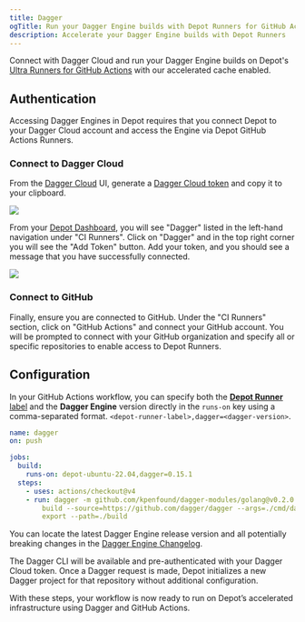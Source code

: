 ```yaml
---
title: Dagger
ogTitle: Run your Dagger Engine builds with Depot Runners for GitHub Actions.
description: Accelerate your Dagger Engine builds with Depot Runners
---
```


Connect with Dagger Cloud and run your Dagger Engine builds on Depot's [Ultra Runners for GitHub Actions](/products/github-actions) with our accelerated cache enabled.

## Authentication

Accessing Dagger Engines in Depot requires that you connect Depot to your Dagger Cloud account and access the Engine via Depot GitHub Actions Runners.

### Connect to Dagger Cloud

From the [Dagger Cloud](https://dagger.cloud/) UI, generate a [Dagger Cloud token](https://docs.dagger.io/configuration/cloud) and copy it to your clipboard.

<img class="mx-auto h-auto max-w-[500px]" src="/images/integrations/dagger-cloud-token-setup.webp" />

From your [Depot Dashboard](/orgs), you will see "Dagger" listed in the left-hand navigation under "CI Runners". Click on "Dagger" and in the top right corner you will see the "Add Token" button. Add your token, and you should see a message that you have successfully connected.

<img class="mx-auto" src="/images/integrations/connect-to-dagger-cloud.webp" />

### Connect to GitHub

Finally, ensure you are connected to GitHub. Under the "CI Runners" section, click on "GitHub Actions" and connect your GitHub account. You will be prompted to connect with your GitHub organization and specify all or specific repositories to enable access to Depot Runners.

## Configuration

In your GitHub Actions workflow, you can specify both the [**Depot Runner** label](/docs/github-actions/runner-types) and the **Dagger Engine** version directly in the `runs-on` key using a comma-separated format. `<depot-runner-label>,dagger=<dagger-version>`.

```yaml {6}
name: dagger
on: push

jobs:
  build:
    runs-on: depot-ubuntu-22.04,dagger=0.15.1
  steps:
    - uses: actions/checkout@v4
    - run: dagger -m github.com/kpenfound/dagger-modules/golang@v0.2.0 call \
        build --source=https://github.com/dagger/dagger --args=./cmd/dagger \
        export --path=./build
```

You can locate the latest Dagger Engine release version and all potentially breaking changes in the [Dagger Engine Changelog](https://github.com/dagger/dagger/blob/main/CHANGELOG.md).

The Dagger CLI will be available and pre-authenticated with your Dagger Cloud token. Once a Dagger request is made, Depot initializes a new Dagger project for that repository without additional configuration.

With these steps, your workflow is now ready to run on Depot’s accelerated infrastructure using Dagger and GitHub Actions.
